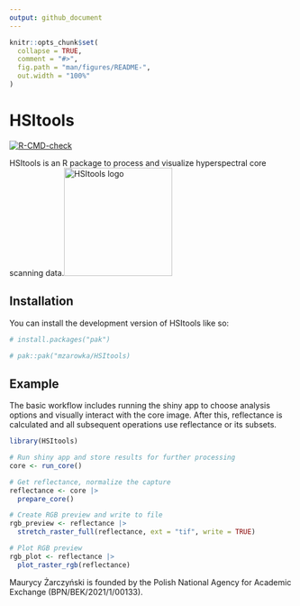 ```yaml
---
output: github_document
---
```


<!-- README.md is generated from README.Rmd. Please edit that file -->

```r
knitr::opts_chunk$set(
  collapse = TRUE,
  comment = "#>",
  fig.path = "man/figures/README-",
  out.width = "100%"
)
```

# HSItools

<!-- badges: start -->

[![R-CMD-check](https://github.com/mzarowka/HSItools/actions/workflows/R-CMD-check.yaml/badge.svg)](https://github.com/mzarowka/HSItools/actions/workflows/R-CMD-check.yaml)

<!-- badges: end -->

HSItools is an R package to process and visualize hyperspectral core scanning data.![HSItools logo](images/package_logo.png){width="192"}

## Installation

You can install the development version of HSItools like so:

``` r
# install.packages("pak")

# pak::pak("mzarowka/HSItools)
```

## Example

The basic workflow includes running the shiny app to choose analysis options and visually interact with the core image. After this, reflectance is calculated and all subsequent operations use reflectance or its subsets.

```r
library(HSItools)

# Run shiny app and store results for further processing
core <- run_core()

# Get reflectance, normalize the capture
reflectance <- core |>
  prepare_core()

# Create RGB preview and write to file
rgb_preview <- reflectance |>
  stretch_raster_full(reflectance, ext = "tif", write = TRUE)

# Plot RGB preview
rgb_plot <- reflectance |>
  plot_raster_rgb(reflectance)
```

Maurycy Żarczyński is founded by the Polish National Agency for Academic Exchange (BPN/BEK/2021/1/00133).
